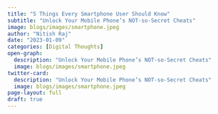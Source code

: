 ```yaml
---
title: "5 Things Every Smartphone User Should Know"
subtitle: "Unlock Your Mobile Phone’s NOT-so-Secret Cheats"
image: blogs/images/smartphone.jpeg
author: "Nitish Raj"
date: "2023-01-09"
categories: [Digital Thoughts]
open-graph:
  description: "Unlock Your Mobile Phone’s NOT-so-Secret Cheats"
  image: blogs/images/smartphone.jpeg
twitter-card:
  description: "Unlock Your Mobile Phone’s NOT-so-Secret Cheats"
  image: blogs/images/smartphone.jpeg
page-layout: full
draft: true
---
```

